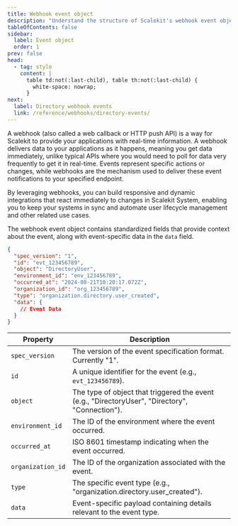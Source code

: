```yaml
---
title: Webhook event object
description: "Understand the structure of Scalekit's webhook event objects, including standardized fields and event-specific data payloads."
tableOfContents: false
sidebar:
  label: Event object
  order: 1
prev: false
head:
  - tag: style
    content: |
      table td:not(:last-child), table th:not(:last-child) {
        white-space: nowrap;
      }
next:
  label: Directory webhook events
  link: /reference/webhooks/directory-events/
---
```



A webhook (also called a web callback or HTTP push API) is a way for Scalekit to provide your applications with real-time information. A webhook delivers data to your applications as it happens, meaning you get data immediately, unlike typical APIs where you would need to poll for data very frequently to get it in real-time. Events represent specific actions or changes, while webhooks are the mechanism used to deliver these event notifications to your specified endpoint.

By leveraging webhooks, you can build responsive and dynamic integrations that react immediately to changes in Scalekit System, enabling you to keep your systems in sync and automate user lifecycle management and other related use cases.


The webhook event object contains standardized fields that provide context about the event, along with event-specific data in the `data` field.

```json title="Sample Event Payload"
{
  "spec_version": "1",
  "id": "evt_123456789",
  "object": "DirectoryUser",
  "environment_id": "env_123456789",
  "occurred_at": "2024-08-21T10:20:17.072Z",
  "organization_id": "org_123456789",
  "type": "organization.directory.user_created",
  "data": {
    // Event Data
  }
}
```

| Property | Description |
|----------|-------------|
| `spec_version` | The version of the event specification format. Currently "1". |
| `id` | A unique identifier for the event (e.g., `evt_123456789`). |
| `object` | The type of object that triggered the event (e.g., "DirectoryUser", "Directory", "Connection"). |
| `environment_id` | The ID of the environment where the event occurred. |
| `occurred_at` | ISO 8601 timestamp indicating when the event occurred. |
| `organization_id` | The ID of the organization associated with the event. |
| `type` | The specific event type (e.g., "organization.directory.user_created"). |
| `data` | Event-specific payload containing details relevant to the event type. |
